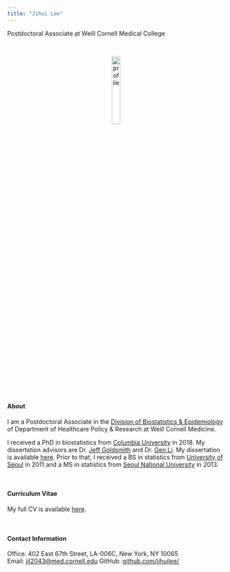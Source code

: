 ```yaml
---
title: "Jihui Lee"
---
```


Postdoctoral Associate at Weill Cornell Medical College

<link rel="stylesheet" href="styles.css" type="text/css">
<link rel="stylesheet" href="academicons/css/academicons.min.css"/>
<link rel="apple-touch-icon" href="/image/icon.png">

<br>

<center><img src="image/profile.png" alt="profile" style="width:20%; border:0px solid"></center>

#### About

I am a Postdoctoral Associate in the [Division of Biostatistics & Epidemiology](http://hpr.weill.cornell.edu/divisions/biostatistics/) of Department of Healthcare Policy & Research at Weill Cornell Medicine.


I received a PhD in biostatistics from [Columbia University](https://www.mailman.columbia.edu/become-student/departments/biostatistics) in 2018. My dissertation advisors are Dr. [Jeff Goldsmith](http://jeffgoldsmith.com) and Dr. [Gen Li](https://sites.google.com/view/ligen). My dissertation is available [here](https://doi.org/10.7916/D8N603XB). Prior to that, I received a BS in statistics from [University of Seoul](http://www.uos.ac.kr/en/) in 2011 and a MS in statistics from [Seoul National University](http://en.snu.ac.kr) in 2013. 

<br>

#### Curriculum Vitae
My full CV is available [here](download/[Jihui Lee] Resume.pdf).

<br>

#### Contact Information

Office: 402 East 67th Street, LA-006C, New York, NY 10065  
Email: [jil2043@med.cornell.edu](mailto:jil2043@med.cornell.edu) 
GitHub: [github.com/jihuilee/](http://github.com/jihuilee/)
